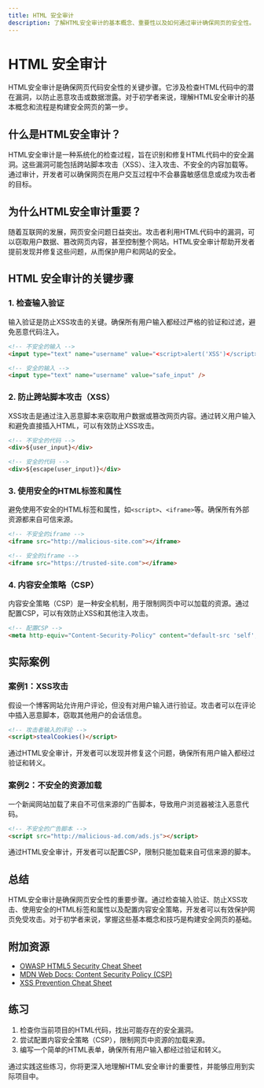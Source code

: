 ```yaml
---
title: HTML 安全审计
description: 了解HTML安全审计的基本概念、重要性以及如何通过审计确保网页的安全性。
---
```


# HTML 安全审计

HTML安全审计是确保网页代码安全性的关键步骤。它涉及检查HTML代码中的潜在漏洞，以防止恶意攻击或数据泄露。对于初学者来说，理解HTML安全审计的基本概念和流程是构建安全网页的第一步。

## 什么是HTML安全审计？

HTML安全审计是一种系统化的检查过程，旨在识别和修复HTML代码中的安全漏洞。这些漏洞可能包括跨站脚本攻击（XSS）、注入攻击、不安全的内容加载等。通过审计，开发者可以确保网页在用户交互过程中不会暴露敏感信息或成为攻击者的目标。

## 为什么HTML安全审计重要？

随着互联网的发展，网页安全问题日益突出。攻击者利用HTML代码中的漏洞，可以窃取用户数据、篡改网页内容，甚至控制整个网站。HTML安全审计帮助开发者提前发现并修复这些问题，从而保护用户和网站的安全。

## HTML 安全审计的关键步骤

### 1. 检查输入验证
输入验证是防止XSS攻击的关键。确保所有用户输入都经过严格的验证和过滤，避免恶意代码注入。

```html
<!-- 不安全的输入 -->
<input type="text" name="username" value="<script>alert('XSS')</script>" />

<!-- 安全的输入 -->
<input type="text" name="username" value="safe_input" />
```

### 2. 防止跨站脚本攻击（XSS）
XSS攻击是通过注入恶意脚本来窃取用户数据或篡改网页内容。通过转义用户输入和避免直接插入HTML，可以有效防止XSS攻击。

```html
<!-- 不安全的代码 -->
<div>${user_input}</div>

<!-- 安全的代码 -->
<div>${escape(user_input)}</div>
```

### 3. 使用安全的HTML标签和属性
避免使用不安全的HTML标签和属性，如`<script>`、`<iframe>`等。确保所有外部资源都来自可信来源。

```html
<!-- 不安全的iframe -->
<iframe src="http://malicious-site.com"></iframe>

<!-- 安全的iframe -->
<iframe src="https://trusted-site.com"></iframe>
```

### 4. 内容安全策略（CSP）
内容安全策略（CSP）是一种安全机制，用于限制网页中可以加载的资源。通过配置CSP，可以有效防止XSS和其他注入攻击。

```html
<!-- 配置CSP -->
<meta http-equiv="Content-Security-Policy" content="default-src 'self'; script-src 'self' https://trusted-cdn.com;">
```

## 实际案例

### 案例1：XSS攻击
假设一个博客网站允许用户评论，但没有对用户输入进行验证。攻击者可以在评论中插入恶意脚本，窃取其他用户的会话信息。

```html
<!-- 攻击者输入的评论 -->
<script>stealCookies()</script>
```

通过HTML安全审计，开发者可以发现并修复这个问题，确保所有用户输入都经过验证和转义。

### 案例2：不安全的资源加载
一个新闻网站加载了来自不可信来源的广告脚本，导致用户浏览器被注入恶意代码。

```html
<!-- 不安全的广告脚本 -->
<script src="http://malicious-ad.com/ads.js"></script>
```

通过HTML安全审计，开发者可以配置CSP，限制只能加载来自可信来源的脚本。

## 总结

HTML安全审计是确保网页安全性的重要步骤。通过检查输入验证、防止XSS攻击、使用安全的HTML标签和属性以及配置内容安全策略，开发者可以有效保护网页免受攻击。对于初学者来说，掌握这些基本概念和技巧是构建安全网页的基础。

## 附加资源

- [OWASP HTML5 Security Cheat Sheet](https://owasp.org/www-project-cheat-sheets/cheatsheets/HTML5_Security_Cheat_Sheet.html)
- [MDN Web Docs: Content Security Policy (CSP)](https://developer.mozilla.org/en-US/docs/Web/HTTP/CSP)
- [XSS Prevention Cheat Sheet](https://cheatsheetseries.owasp.org/cheatsheets/Cross_Site_Scripting_Prevention_Cheat_Sheet.html)

## 练习

1. 检查你当前项目的HTML代码，找出可能存在的安全漏洞。
2. 尝试配置内容安全策略（CSP），限制网页中资源的加载来源。
3. 编写一个简单的HTML表单，确保所有用户输入都经过验证和转义。

通过实践这些练习，你将更深入地理解HTML安全审计的重要性，并能够应用到实际项目中。